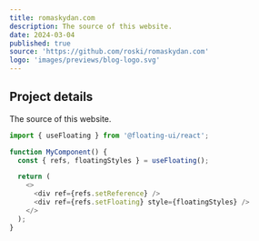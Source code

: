 ```yaml
---
title: romaskydan.com
description: The source of this website.
date: 2024-03-04
published: true
source: 'https://github.com/roski/romaskydan.com'
logo: 'images/previews/blog-logo.svg'
---
```


## Project details

The source of this website.

```js {4} showLineNumbers
import { useFloating } from '@floating-ui/react';

function MyComponent() {
  const { refs, floatingStyles } = useFloating();

  return (
    <>
      <div ref={refs.setReference} />
      <div ref={refs.setFloating} style={floatingStyles} />
    </>
  );
}
```
